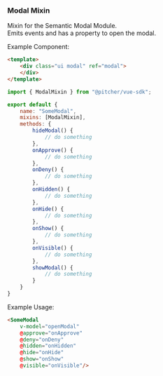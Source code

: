 
<Meta title="Documentation/Mixins" />

<!--
## Semantic UI
- [Modal Mixin](#modal-mixin)
-->

### Modal Mixin
Mixin for the Semantic Modal Module.  
Emits events and has a property to open the modal.

Example Component:
```html
<template>
    <div class="ui modal" ref="modal">
    </div>
</template>
```

```javascript
import { ModalMixin } from "@pitcher/vue-sdk";

export default {
    name: "SomeModal",
    mixins: [ModalMixin],
    methods: {
        hideModal() {
            // do something
        },
        onApprove() {
            // do something
        },
        onDeny() {
            // do something
        },
        onHidden() {
            // do something
        },
        onHide() {
            // do something
        },
        onShow() {
            // do something
        },
        onVisible() {
            // do something
        },
        showModal() {
            // do something
        }
    }
}
```

Example Usage:
```html
<SomeModal
    v-model="openModal"
    @approve="onApprove"
    @deny="onDeny"
    @hidden="onHidden"
    @hide="onHide"
    @show="onShow"
    @visible="onVisible"/>
```